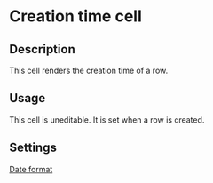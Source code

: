 # Creation time cell

## Description

This cell renders the creation time of a row.

## Usage

This cell is uneditable. It is set when a row is created.

## Settings

[Date format](../../../features/table/column-settings#linking-loom-files#date-format)
